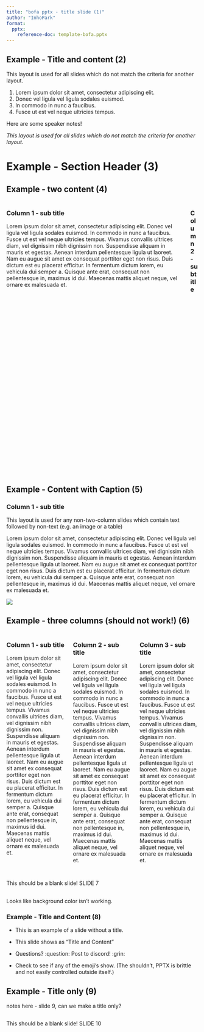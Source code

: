 ```yaml
---
title: "bofa pptx - title slide (1)"
author: "InhoPark"
format:
  pptx:
    reference-doc: template-bofa.pptx
---
```


## Example - Title and content (2)

This layout is used for all slides which do not match the criteria for another layout.

1. Lorem ipsum dolor sit amet, consectetur adipiscing elit.
1. Donec vel ligula vel ligula sodales euismod.
1. In commodo in nunc a faucibus.
1. Fusce ut est vel neque ultricies tempus.

::: {.notes}
Here are some speaker notes!

*This layout is used for all slides which do not match the criteria for another layout.*

:::

# Example - Section Header (3)

## Example - two content (4)

::::{.columns}

:::{.column}
### Column 1 - sub title

Lorem ipsum dolor sit amet, consectetur adipiscing elit. Donec vel ligula vel ligula sodales euismod. In commodo in nunc a faucibus. Fusce ut est vel neque ultricies tempus. Vivamus convallis ultrices diam, vel dignissim nibh dignissim non. Suspendisse aliquam in mauris et egestas. Aenean interdum pellentesque ligula ut laoreet. Nam eu augue sit amet ex consequat porttitor eget non risus. Duis dictum est eu placerat efficitur. In fermentum dictum lorem, eu vehicula dui semper a. Quisque ante erat, consequat non pellentesque in, maximus id dui. Maecenas mattis aliquet neque, vel ornare ex malesuada et.
:::

:::{.column}
### Column 2 - subtitle
![title of figure](student-pictures-example.png)
:::

::::

## Example - Content with Caption (5)

### Column 1 - sub title

This layout is used for any non-two-column slides which contain text followed by non-text (e.g. an image or a table)

Lorem ipsum dolor sit amet, consectetur adipiscing elit. Donec vel ligula vel ligula sodales euismod. In commodo in nunc a faucibus. Fusce ut est vel neque ultricies tempus. Vivamus convallis ultrices diam, vel dignissim nibh dignissim non. Suspendisse aliquam in mauris et egestas. Aenean interdum pellentesque ligula ut laoreet. Nam eu augue sit amet ex consequat porttitor eget non risus. Duis dictum est eu placerat efficitur. In fermentum dictum lorem, eu vehicula dui semper a. Quisque ante erat, consequat non pellentesque in, maximus id dui. Maecenas mattis aliquet neque, vel ornare ex malesuada et.

![](student-pictures-example.png)


## Example - three columns (should not work!) (6)
::::{.columns}

:::{.column}
### Column 1 - sub title
Lorem ipsum dolor sit amet, consectetur adipiscing elit. Donec vel ligula vel ligula sodales euismod. In commodo in nunc a faucibus. Fusce ut est vel neque ultricies tempus. Vivamus convallis ultrices diam, vel dignissim nibh dignissim non. Suspendisse aliquam in mauris et egestas. Aenean interdum pellentesque ligula ut laoreet. Nam eu augue sit amet ex consequat porttitor eget non risus. Duis dictum est eu placerat efficitur. In fermentum dictum lorem, eu vehicula dui semper a. Quisque ante erat, consequat non pellentesque in, maximus id dui. Maecenas mattis aliquet neque, vel ornare ex malesuada et.
:::

:::{.column}
### Column 2 - sub title
Lorem ipsum dolor sit amet, consectetur adipiscing elit. Donec vel ligula vel ligula sodales euismod. In commodo in nunc a faucibus. Fusce ut est vel neque ultricies tempus. Vivamus convallis ultrices diam, vel dignissim nibh dignissim non. Suspendisse aliquam in mauris et egestas. Aenean interdum pellentesque ligula ut laoreet. Nam eu augue sit amet ex consequat porttitor eget non risus. Duis dictum est eu placerat efficitur. In fermentum dictum lorem, eu vehicula dui semper a. Quisque ante erat, consequat non pellentesque in, maximus id dui. Maecenas mattis aliquet neque, vel ornare ex malesuada et.
:::

:::{.column}
### Column 3 - sub title
Lorem ipsum dolor sit amet, consectetur adipiscing elit. Donec vel ligula vel ligula sodales euismod. In commodo in nunc a faucibus. Fusce ut est vel neque ultricies tempus. Vivamus convallis ultrices diam, vel dignissim nibh dignissim non. Suspendisse aliquam in mauris et egestas. Aenean interdum pellentesque ligula ut laoreet. Nam eu augue sit amet ex consequat porttitor eget non risus. Duis dictum est eu placerat efficitur. In fermentum dictum lorem, eu vehicula dui semper a. Quisque ante erat, consequat non pellentesque in, maximus id dui. Maecenas mattis aliquet neque, vel ornare ex malesuada et.
:::

::::

##

:::{.notes}
This should be a blank slide! SLIDE 7
:::

## {background-color="black"}

Looks like background color isn't working.

### Example - Title and Content (8)

* This is an example of a slide without a title.

* This slide shows as "Title and Content"

* Questions? :question:    Post to discord! :grin:

* Check to see if any of the emoji's show. (The shouldn't, PPTX is brittle and not
easily controlled outside itself.)

## Example - Title only (9)

:::{.notes}
notes here - slide 9, can we make a title only?
:::

##

:::{.notes}
This should be a blank slide! SLIDE 10
:::
